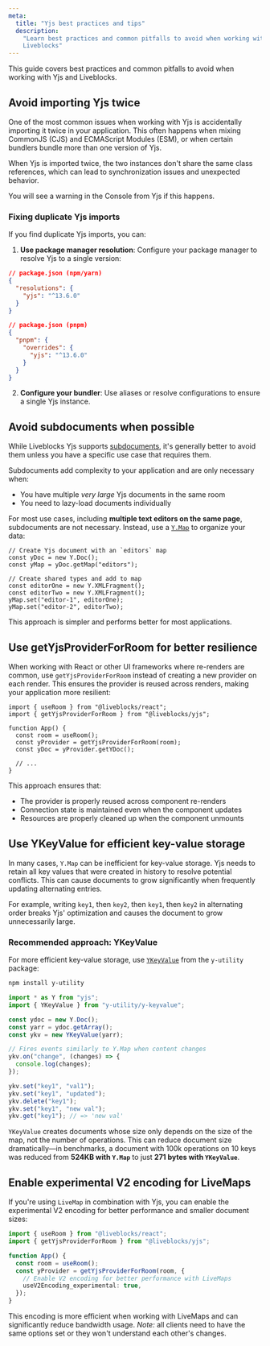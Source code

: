 ```yaml
---
meta:
  title: "Yjs best practices and tips"
  description:
    "Learn best practices and common pitfalls to avoid when working with Yjs and
    Liveblocks"
---
```


This guide covers best practices and common pitfalls to avoid when working with
Yjs and Liveblocks.

## Avoid importing Yjs twice

One of the most common issues when working with Yjs is accidentally importing it
twice in your application. This often happens when mixing CommonJS (CJS) and
ECMAScript Modules (ESM), or when certain bundlers bundle more than one version
of Yjs.

When Yjs is imported twice, the two instances don't share the same class
references, which can lead to synchronization issues and unexpected behavior.

You will see a warning in the Console from Yjs if this happens.

### Fixing duplicate Yjs imports

If you find duplicate Yjs imports, you can:

1. **Use package manager resolution**: Configure your package manager to resolve
   Yjs to a single version:

```json
// package.json (npm/yarn)
{
  "resolutions": {
    "yjs": "^13.6.0"
  }
}
```

```json
// package.json (pnpm)
{
  "pnpm": {
    "overrides": {
      "yjs": "^13.6.0"
    }
  }
}
```

2. **Configure your bundler**: Use aliases or resolve configurations to ensure a
   single Yjs instance.

## Avoid subdocuments when possible

While Liveblocks Yjs supports
[subdocuments](/guides/how-to-use-yjs-subdocuments), it's generally better to
avoid them unless you have a specific use case that requires them.

Subdocuments add complexity to your application and are only necessary when:

- You have multiple _very large_ Yjs documents in the same room
- You need to lazy-load documents individually

For most use cases, including **multiple text editors on the same page**,
subdocuments are not necessary. Instead, use a
[`Y.Map`](https://docs.yjs.dev/api/shared-types/y.map) to organize your data:

```tsx
// Create Yjs document with an `editors` map
const yDoc = new Y.Doc();
const yMap = yDoc.getMap("editors");

// Create shared types and add to map
const editorOne = new Y.XMLFragment();
const editorTwo = new Y.XMLFragment();
yMap.set("editor-1", editorOne);
yMap.set("editor-2", editorTwo);
```

This approach is simpler and performs better for most applications.

## Use getYjsProviderForRoom for better resilience

When working with React or other UI frameworks where re-renders are common, use
`getYjsProviderForRoom` instead of creating a new provider on each render. This
ensures the provider is reused across renders, making your application more
resilient:

```tsx
import { useRoom } from "@liveblocks/react";
import { getYjsProviderForRoom } from "@liveblocks/yjs";

function App() {
  const room = useRoom();
  const yProvider = getYjsProviderForRoom(room);
  const yDoc = yProvider.getYDoc();

  // ...
}
```

This approach ensures that:

- The provider is properly reused across component re-renders
- Connection state is maintained even when the component updates
- Resources are properly cleaned up when the component unmounts

## Use YKeyValue for efficient key-value storage

In many cases, `Y.Map` can be inefficient for key-value storage. Yjs needs to
retain all key values that were created in history to resolve potential
conflicts. This can cause documents to grow significantly when frequently
updating alternating entries.

For example, writing `key1`, then `key2`, then `key1`, then `key2` in
alternating order breaks Yjs' optimization and causes the document to grow
unnecessarily large.

### Recommended approach: YKeyValue

For more efficient key-value storage, use
[`YKeyValue`](https://github.com/yjs/y-utility?tab=readme-ov-file#ykeyvalue)
from the `y-utility` package:

```bash
npm install y-utility
```

```ts
import * as Y from "yjs";
import { YKeyValue } from "y-utility/y-keyvalue";

const ydoc = new Y.Doc();
const yarr = ydoc.getArray();
const ykv = new YKeyValue(yarr);

// Fires events similarly to Y.Map when content changes
ykv.on("change", (changes) => {
  console.log(changes);
});

ykv.set("key1", "val1");
ykv.set("key1", "updated");
ykv.delete("key1");
ykv.set("key1", "new val");
ykv.get("key1"); // => 'new val'
```

`YKeyValue` creates documents whose size only depends on the size of the map,
not the number of operations. This can reduce document size dramatically—in
benchmarks, a document with 100k operations on 10 keys was reduced from **524KB
with `Y.Map`** to just **271 bytes with `YKeyValue`**.

## Enable experimental V2 encoding for LiveMaps

If you're using `LiveMap` in combination with Yjs, you can enable the
experimental V2 encoding for better performance and smaller document sizes:

```ts
import { useRoom } from "@liveblocks/react";
import { getYjsProviderForRoom } from "@liveblocks/yjs";

function App() {
  const room = useRoom();
  const yProvider = getYjsProviderForRoom(room, {
    // Enable V2 encoding for better performance with LiveMaps
    useV2Encoding_experimental: true,
  });
}
```

This encoding is more efficient when working with LiveMaps and can significantly
reduce bandwidth usage. _Note:_ all clients need to have the same options set or
they won't understand each other's changes.
